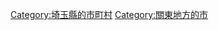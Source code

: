 {{Commonscat|Higashimatsuyama, Saitama}}
{{Catmore}}

{{DEFAULTSORT:Higashimatsuyama-shi}}
[[Category:埼玉縣的市町村|Category:埼玉縣的市町村]]
[[Category:關東地方的市|Category:關東地方的市]]